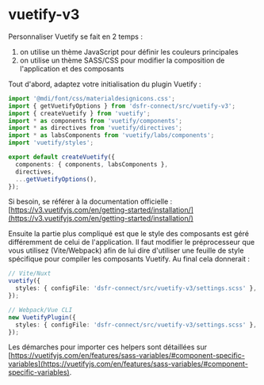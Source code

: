 
<Meta title="dsfr-connect/Utilisation/vuetify-v3" />

# vuetify-v3

Personnaliser Vuetify se fait en 2 temps :

1. on utilise un thème JavaScript pour définir les couleurs principales
2. on utilise un thème SASS/CSS pour modifier la composition de l'application et des composants

Tout d'abord, adaptez votre initialisation du plugin Vuetify :

```ts
import '@mdi/font/css/materialdesignicons.css';
import { getVuetifyOptions } from 'dsfr-connect/src/vuetify-v3';
import { createVuetify } from 'vuetify';
import * as components from 'vuetify/components';
import * as directives from 'vuetify/directives';
import * as labsComponents from 'vuetify/labs/components';
import 'vuetify/styles';

export default createVuetify({
  components: { components, labsComponents },
  directives,
  ...getVuetifyOptions(),
});
```

Si besoin, se référer à la documentation officielle : [https://v3.vuetifyjs.com/en/getting-started/installation/](https://v3.vuetifyjs.com/en/getting-started/installation/)

Ensuite la partie plus compliqué est que le style des composants est géré différemment de celui de l'application. Il faut modifier le préprocesseur que vous utilisez (Vite/Webpack) afin de lui dire d'utiliser une feuille de style spécifique pour compiler les composants Vuetify. Au final cela donnerait :

```ts
// Vite/Nuxt
vuetify({
  styles: { configFile: 'dsfr-connect/src/vuetify-v3/settings.scss' },
});

// Webpack/Vue CLI
new VuetifyPlugin({
  styles: { configFile: 'dsfr-connect/src/vuetify-v3/settings.scss' },
});
```

Les démarches pour importer ces helpers sont détaillées sur [https://vuetifyjs.com/en/features/sass-variables/#component-specific-variables](https://vuetifyjs.com/en/features/sass-variables/#component-specific-variables).
